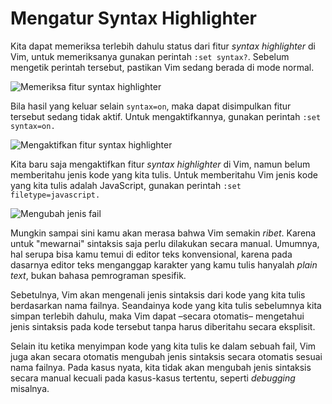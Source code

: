 
# Mengatur Syntax Highlighter

Kita dapat memeriksa terlebih dahulu status dari fitur *syntax highlighter* di Vim, untuk memeriksanya gunakan perintah `:set syntax?`. Sebelum mengetik perintah tersebut, pastikan Vim sedang berada di mode normal.

<Image src="/vim/image109.png" alt="Memeriksa fitur syntax highlighter" />

Bila hasil yang keluar selain `syntax=on`, maka dapat disimpulkan fitur tersebut sedang tidak aktif. Untuk mengaktifkannya, gunakan perintah `:set syntax=on.`

<Image src="/vim/image111.png" alt="Mengaktifkan fitur syntax highlighter" />

Kita baru saja mengaktifkan fitur *syntax highlighter* di Vim, namun belum memberitahu jenis kode yang kita tulis. Untuk memberitahu Vim jenis kode yang kita tulis adalah JavaScript, gunakan perintah `:set filetype=javascript.`

<Image src="/vim/image113.png" alt="Mengubah jenis fail" />

Mungkin sampai sini kamu akan merasa bahwa Vim semakin *ribet*. Karena untuk "mewarnai" sintaksis saja perlu dilakukan secara manual. Umumnya, hal serupa bisa kamu temui di editor teks konvensional, karena pada dasarnya editor teks menganggap karakter yang kamu tulis hanyalah *plain text*, bukan bahasa pemrograman spesifik.

Sebetulnya, Vim akan mengenali jenis sintaksis dari kode yang kita tulis berdasarkan nama failnya. Seandainya kode yang kita tulis sebelumnya kita simpan terlebih dahulu, maka Vim dapat –secara otomatis– mengetahui jenis sintaksis pada kode tersebut tanpa harus diberitahu secara eksplisit.

Selain itu ketika menyimpan kode yang kita tulis ke dalam sebuah fail, Vim juga akan secara otomatis mengubah jenis sintaksis secara otomatis sesuai nama failnya. Pada kasus nyata, kita tidak akan mengubah jenis sintaksis secara manual kecuali pada kasus-kasus tertentu, seperti *debugging* misalnya.